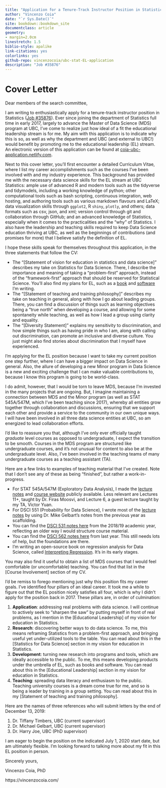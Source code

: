 ```yaml
--- 
title: "Application for a Tenure-Track Instructor Position in Statistics at UBC"
author: "Vincenzo Coia"
date: "`r Sys.Date()`"
site: bookdown::bookdown_site
documentclass: article
geometry: 
- margin=2.0cm
linestretch: 1.5
biblio-style: apalike
link-citations: yes
colorlinks: yes
github-repo: vincenzocoia/ubc-stat-EL-application
description: "Job #35876"
---
```


# Cover Letter

Dear members of the search committee,

I am writing to enthusiastically apply for a tenure-track instructor position in Statistics ([Job #35876](https://www.stat.ubc.ca/three-tenure-track-instructor-positions-statistics-35876)). Ever since joining the department of Statistics full time in early 2017, largely to advance the Master of Data Science (MDS) program at UBC, I've come to realize just how ideal of a fit the educational leadership stream is for me. My aim with this application is to indicate why this is so, as well as why the department and UBC (and external to UBC!) would benefit by promoting me to the educational leadership (EL) stream. An electronic version of this application can be found at [coia-ubc-application.netlify.com](https://coia-ubc-application.netlify.com/).

Next to this cover letter, you'll first encounter a detailed Curriculum Vitae, where I list my career accomplishments such as the courses I've been involved with and my industry experience. This background has provided me with the necessary data science skills for the EL stream at UBC Statistics: ample use of advanced R and modern tools such as the tidyverse and tidymodels, including a working knowledge of python; other computational tools such as bash scripting, continuous integration, web hosting, and authoring tools such as various markdown flavours and LaTeX; data visualization skills through `ggplot2`, R `shiny`, `plotly`, and others; data formats such as csv, json, and xml; version control through git and collaboration through GitHub; and an advanced knowledge of Statistics, especially when it comes to the practicalities and the "why" of Statistics. I also have the leadership and teaching skills required to keep Data Science education thriving at UBC, as well as the beginnings of contributions (and promises for more) that I believe satisfy the definition of EL. 

I hope these skills speak for themselves throughout this application, in the three statements that follow the CV:

- The "[Statement of vision for education in statistics and data science]" describes my take on Statistics for Data Science. There, I describe the importance and meaning of taking a "problem-first" approach, instead of the "framework-first" approach that should be reserved for Statistical Science. You'll also find my plans for EL, such as a [book](https://interpreting-regression.netlify.com/) and [software](https://github.com/vincenzocoia/distplyr/) I'm writing.
- The "[Statement of teaching and training philosophy]" describes my take on teaching in general, along with how I go about leading groups. There, you can find a discussion of things such as learning objectives being a "true north" when developing a course, and allowing for some spontaneity while teaching, as well as how I lead a group using clarity and equality.
- The "[Diversity Statement]" explains my sensitivity to discrimination, and how simple things such as having pride in who I am, along with calling out discrimination, can promote an inclusive and diverse culture. You just might also find stories about discrimination that I myself have experienced.

I'm applying for the EL position because I want to take my current position one step further, where I can have a bigger impact on Data Science in general. Also, the allure of developing a new Minor program in Data Science is a new and exciting challenge that I can make valuable contributions to, because I know this program is going to be world-class. 

I do admit, however, that I would be torn to leave MDS, because I'm invested in the many projects that are ongoing. But, I imagine maintaining a connection between MDS and the Minor program (as well as STAT 545A/547M, which I've been teaching since 2017), whereby all entities grow together through collaboration and discussions, ensuring that we support each other and provide a service to the community in our own unique ways. I will have been involved in all three data science entities at UBC, so am energized to lead collaboration efforts.

I'd like to reassure you that, although I've only ever officially taught _graduate_ level courses as opposed to undergraduate, I expect the transition to be smooth. Courses in the MDS program are structured like undergraduate courses, and it's not unusual for content to also be at the undergraduate level. Also, I've been involved in the teaching teams of many undergraduate courses as a teaching assistant (TA).

Here are a few links to examples of teaching material that I've created. Note that I don't see any of these as being "finished", but rather a work-in-progress.

- For STAT 545A/547M (Exploratory Data Analysis), I made the [lecture notes](https://stat545guidebook.netlify.com/) and [course website](https://stat545.stat.ubc.ca/) publicly available. Less relevant are Lectures 11+, taught by Dr. Firas Moosvi, and Lecture 6, a guest lecture taught by my TA, Victor Yuan.
- For DSCI 551 (Probability for Data Science), I wrote most of the [lecture notes](https://ubc-mds.github.io/DSCI_551_stat-prob-dsci/lectures/) by using Dr. Mike Gelbart's notes from the previous year as scaffolding.
- You can find the [DSCI 531 notes here](https://ubc-mds.github.io/DSCI_531_viz-1/) from the 2018/19 academic year, reflecting an older way I would structure course material.
- You can find the [DSCI 562 notes here](https://ubc-mds.github.io/DSCI_562_regr-2/) from last year. This still needs lots of help, but the foundations are there.
- I'm writing an open-source book on regression analysis for Data Science, called [Interpreting Regression](https://interpreting-regression.netlify.com/). It's in its early stages.

You may also find it useful to obtain a list of MDS courses that I would feel comfortable (or uncomfortable) teaching. You can find that list in the [Course Involvement] section of my CV.

I'd be remiss to forego mentioning just why this position fits my career goals. I've identified four pillars of an ideal career. It took me a while to figure out that the EL position nicely satisfies all four, which is why I didn't apply for the position back in 2017. These pillars are, in order of culmination:

1. __Application__: addressing real problems with data science. I will continue to actively seek to "sharpen the saw" by putting myself in front of real problems, as I mention in the [Educational Leadership] of my vision for education in Statistics.
2. __Research__: discovering better ways to do data science. To me, this means reframing Statistics from a problem-first approach, and bringing useful yet under-utilized tools to the table. You can read about this in the [Statistics for Data Science] section in my vision for education in Statistics. 
3. __Development__: turning new research into programs and tools, which are ideally accessible to the public. To me, this means developing products under the umbrella of EL, such as books and software. You can read about this in the [Educational Leadership] section in my vision for education in Statistics.
4. __Teaching__: spreading data literacy and enthusiasm to the public. Teaching university courses is a dream come true for me, and so is being a leader by training in a group setting. You can read about this in my [Statement of teaching and training philosophy].

Here are the names of three references who will submit letters by the end of December 13, 2019:

1. Dr. Tiffany Timbers, UBC (current supervisor)
2. Dr. Michael Gelbart, UBC (current supervisor)
3. Dr. Harry Joe, UBC (PhD supervisor)

I am eager to begin the position on the indicated July 1, 2020 start date, but am ultimately flexible. I'm looking forward to talking more about my fit in this EL position in person.

Sincerely yours,

Vincenzo Coia, PhD

https://vincenzocoia.com/
